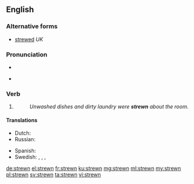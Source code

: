 ==English==

===Alternative forms===
* [[strewed]] ''UK''

===Pronunciation===
* {{IPA|/ˈstrʊən/|lang=en}}
* {{audio|en-us-strewn.ogg|Audio (US)|lang=en}}
*: {{rhymes|uːn|lang=en}}

===Verb===
{{head|en|past participle}}

# {{past participle of|strew|lang=en|nocat=1}}
#: ''Unwashed dishes and dirty laundry were '''strewn''' about the room.''

====Translations====
{{trans-top|Past participle of to strew}}
* Dutch: {{t+|nl|gestrooid}}
* Russian: {{t|ru|разбросанный|tr=razbrósannyj}}
{{trans-mid}}
* Spanish: {{t+|es|esparcido|m}}
* Swedish: {{t+|sv|strödd}}, {{t|sv|utspridd}}, {{t+|sv|spridd}}, {{t|sv|uströdd}}
{{trans-bottom}}

[[de:strewn]]
[[el:strewn]]
[[fr:strewn]]
[[ku:strewn]]
[[mg:strewn]]
[[ml:strewn]]
[[my:strewn]]
[[pl:strewn]]
[[sv:strewn]]
[[ta:strewn]]
[[vi:strewn]]